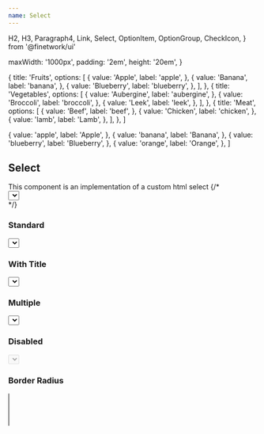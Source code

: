 ```yaml
---
name: Select
---
```


  H2,
  H3,
  Paragraph4,
  Link,
  Select,
  OptionItem,
  OptionGroup,
  CheckIcon,
} from '@finetwork/ui'

  maxWidth: '1000px',
  padding: '2em',
  height: '20em',
}

  {
    title: 'Fruits',
    options: [
      {
        value: 'Apple',
        label: 'apple',
      },
      {
        value: 'Banana',
        label: 'banana',
      },
      {
        value: 'Blueberry',
        label: 'blueberry',
      },
    ],
  },
  {
    title: 'Vegetables',
    options: [
      {
        value: 'Aubergine',
        label: 'aubergine',
      },
      {
        value: 'Broccoli',
        label: 'broccoli',
      },
      {
        value: 'Leek',
        label: 'leek',
      },
    ],
  },
  {
    title: 'Meat',
    options: [
      {
        value: 'Beef',
        label: 'beef',
      },
      {
        value: 'Chicken',
        label: 'chicken',
      },
      {
        value: 'lamb',
        label: 'Lamb',
      },
    ],
  },
]

  {
    value: 'apple',
    label: 'Apple',
  },
  {
    value: 'banana',
    label: 'Banana',
  },
  {
    value: 'blueberry',
    label: 'Blueberry',
  },
  {
    value: 'orange',
    label: 'Orange',
  },
]

<div />
<div>
  <H2 font="secondary">Select</H2>
</div>

<Paragraph4>
  This component is an implementation of a custom html select
</Paragraph4>
{/* 
<Playground>
  <div style={{ padding: '2rem' }}>
    <Select defaultValue="apple">
      {allOptions.map(({ title, options }, index) => (
        <Fragment key={title}>
          <SelectGroup>
            <SelectLabel>{title}</SelectLabel>
            {options.map(({ id, name }) => (
              <SelectItem value={id} key={id}>
                <SelectItemText>{name}</SelectItemText>
                <SelectItemIndicator Icon={CheckIcon} />
              </SelectItem>
            ))}
          </SelectGroup>
          {index < allOptions.length - 1 && <SelectSeparator />}
        </Fragment>
      ))}
    </Select>
  </div>
</Playground> */}
<div>
  <H3 font="secondary">Standard</H3>
</div>

<Playground>
  <div style={styles}>
    <Select value="Elige..." label="Futas" options={options} />
  </div>
</Playground>

<div>
  <H3 font="secondary">With Title</H3>
</div>

<Playground>
  <div style={styles}>
    <Select
      value="Elige..."
      label="Futas"
      withTitle={true}
      options={allOptions}
    />
  </div>
</Playground>

<div>
  <H3 font="secondary">Multiple</H3>
</div>

<Playground>
  <div style={styles}>
    <Select value="Elige..." label="Futas" options={options} />
  </div>
</Playground>

<div>
  <H3 font="secondary">Disabled</H3>
</div>

<Playground>
  <div style={styles}>
    <Select value="Elige..." label="Futas" disabled options={options} />
  </div>
</Playground>

<div>
  <H3 font="secondary">Border Radius</H3>
</div>

<Playground>
  <div style={styles}>
    <Select value="Elige..." label="Futas" multiple options={options} />
  </div>
</Playground>
